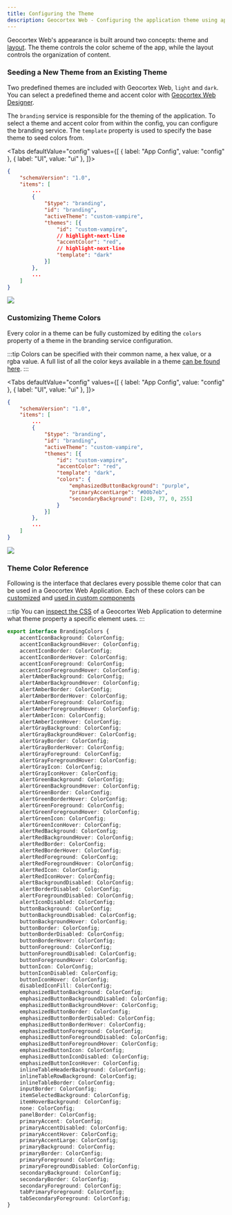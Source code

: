 ```yaml
---
title: Configuring the Theme
description: Geocortex Web - Configuring the application theme using app config
---
```



Geocortex Web's appearance is built around two concepts: theme and [layout](configuration-layout-getting-started.mdx). The theme controls the color scheme of the app, while the layout controls the organization of content.

### Seeding a New Theme from an Existing Theme

Two predefined themes are included with Geocortex Web, `light` and `dark`. You can select a predefined theme and accent color with [Geocortex Web Designer](https://docs.geocortex.com/webviewer/latest/admin-help/Default.htm#gwv/component-settings.htm#branding-settings%3FTocPath%3DConfiguration%7CComponent%2520Settings%7C_____4).

The `branding` service is responsible for the theming of the application. To select a theme and accent color from within the config, you can configure the branding service. The `template` property is used to specify the base theme to seed colors from.

<Tabs
  defaultValue="config"
  values={[
    { label: "App Config", value: "config" },
    { label: "UI", value: "ui" },
  ]}>
<TabItem value="config">

```json
{
    "schemaVersion": "1.0",
    "items": [
        ...
        {
            "$type": "branding",
            "id": "branding",
            "activeTheme": "custom-vampire",
            "themes": [{
                "id": "custom-vampire",
                // highlight-next-line
                "accentColor": "red",
                // highlight-next-line
                "template": "dark"
            }]
        },
        ...
    ]
}
```

</TabItem>
<TabItem value="ui">
  <img src={useBaseUrl("img/web-vampire-theme.png")}/>
</TabItem>
</Tabs>

### Customizing Theme Colors

Every color in a theme can be fully customized by editing the `colors` property of a theme in the branding service configuration.

:::tip
Colors can be specified with their common name, a hex value, or a rgba value. A full list of all the color keys available in a theme [can be found here](configuration-theme.mdx#theme-color-reference).
:::

<Tabs
  defaultValue="config"
  values={[
    { label: "App Config", value: "config" },
    { label: "UI", value: "ui" },
  ]}>
<TabItem value="config">

```json
{
    "schemaVersion": "1.0",
    "items": [
        ...
        {
            "$type": "branding",
            "id": "branding",
            "activeTheme": "custom-vampire",
            "themes": [{
                "id": "custom-vampire",
                "accentColor": "red",
                "template": "dark",
                "colors": {
                    "emphasizedButtonBackground": "purple",
                    "primaryAccentLarge": "#00b7eb",
                    "secondaryBackground": [249, 77, 0, 255]
                }
            }]
        },
        ...
    ]
}
```

</TabItem>
<TabItem value="ui">
  <img src={useBaseUrl("img/web-vampire-theme-customized.png")}/>
</TabItem>
</Tabs>

### Theme Color Reference

Following is the interface that declares every possible theme color that can be
used in a Geocortex Web Application. Each of these colors can be
[customized](#customizing-theme-colors) and [used in custom components](sdk-components-styling.mdx)

:::tip
You can [inspect the CSS](https://developers.google.com/web/tools/chrome-devtools/css) of a Geocortex Web Application to determine what theme property a specific element uses.
:::

```ts
export interface BrandingColors {
    accentIconBackground: ColorConfig;
    accentIconBackgroundHover: ColorConfig;
    accentIconBorder: ColorConfig;
    accentIconBorderHover: ColorConfig;
    accentIconForeground: ColorConfig;
    accentIconForegroundHover: ColorConfig;
    alertAmberBackground: ColorConfig;
    alertAmberBackgroundHover: ColorConfig;
    alertAmberBorder: ColorConfig;
    alertAmberBorderHover: ColorConfig;
    alertAmberForeground: ColorConfig;
    alertAmberForegroundHover: ColorConfig;
    alertAmberIcon: ColorConfig;
    alertAmberIconHover: ColorConfig;
    alertGrayBackground: ColorConfig;
    alertGrayBackgroundHover: ColorConfig;
    alertGrayBorder: ColorConfig;
    alertGrayBorderHover: ColorConfig;
    alertGrayForeground: ColorConfig;
    alertGrayForegroundHover: ColorConfig;
    alertGrayIcon: ColorConfig;
    alertGrayIconHover: ColorConfig;
    alertGreenBackground: ColorConfig;
    alertGreenBackgroundHover: ColorConfig;
    alertGreenBorder: ColorConfig;
    alertGreenBorderHover: ColorConfig;
    alertGreenForeground: ColorConfig;
    alertGreenForegroundHover: ColorConfig;
    alertGreenIcon: ColorConfig;
    alertGreenIconHover: ColorConfig;
    alertRedBackground: ColorConfig;
    alertRedBackgroundHover: ColorConfig;
    alertRedBorder: ColorConfig;
    alertRedBorderHover: ColorConfig;
    alertRedForeground: ColorConfig;
    alertRedForegroundHover: ColorConfig;
    alertRedIcon: ColorConfig;
    alertRedIconHover: ColorConfig;
    alertBackgroundDisabled: ColorConfig;
    alertBorderDisabled: ColorConfig;
    alertForegroundDisabled: ColorConfig;
    alertIconDisabled: ColorConfig;
    buttonBackground: ColorConfig;
    buttonBackgroundDisabled: ColorConfig;
    buttonBackgroundHover: ColorConfig;
    buttonBorder: ColorConfig;
    buttonBorderDisabled: ColorConfig;
    buttonBorderHover: ColorConfig;
    buttonForeground: ColorConfig;
    buttonForegroundDisabled: ColorConfig;
    buttonForegroundHover: ColorConfig;
    buttonIcon: ColorConfig;
    buttonIconDisabled: ColorConfig;
    buttonIconHover: ColorConfig;
    disabledIconFill: ColorConfig;
    emphasizedButtonBackground: ColorConfig;
    emphasizedButtonBackgroundDisabled: ColorConfig;
    emphasizedButtonBackgroundHover: ColorConfig;
    emphasizedButtonBorder: ColorConfig;
    emphasizedButtonBorderDisabled: ColorConfig;
    emphasizedButtonBorderHover: ColorConfig;
    emphasizedButtonForeground: ColorConfig;
    emphasizedButtonForegroundDisabled: ColorConfig;
    emphasizedButtonForegroundHover: ColorConfig;
    emphasizedButtonIcon: ColorConfig;
    emphasizedButtonIconDisabled: ColorConfig;
    emphasizedButtonIconHover: ColorConfig;
    inlineTableHeaderBackground: ColorConfig;
    inlineTableRowBackground: ColorConfig;
    inlineTableBorder: ColorConfig;
    inputBorder: ColorConfig;
    itemSelectedBackground: ColorConfig;
    itemHoverBackground: ColorConfig;
    none: ColorConfig;
    panelBorder: ColorConfig;
    primaryAccent: ColorConfig;
    primaryAccentDisabled: ColorConfig;
    primaryAccentHover: ColorConfig;
    primaryAccentLarge: ColorConfig;
    primaryBackground: ColorConfig;
    primaryBorder: ColorConfig;
    primaryForeground: ColorConfig;
    primaryForegroundDisabled: ColorConfig;
    secondaryBackground: ColorConfig;
    secondaryBorder: ColorConfig;
    secondaryForeground: ColorConfig;
    tabPrimaryForeground: ColorConfig;
    tabSecondaryForeground: ColorConfig;
}
```
